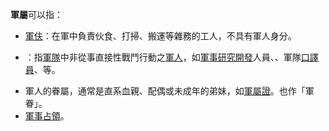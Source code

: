'''軍屬'''可以指：
*[[軍伕|軍伕]]：在軍中負責伙食、打掃、搬運等雜務的工人，不具有軍人身分。
*{{lj|軍屬 (用語)|軍属|軍屬}}：指[[軍隊|軍隊]]中非從事直接性戰鬥行動之[[軍人|軍人]]，如[[軍事|軍事]][[研究開發|研究開發]]人員、{{lj|從軍神職者|従軍牧師}}、軍隊[[口譯|口譯員]]、{{lj|軍事行政|軍政 (行政)|軍政人員}}等。
*軍人的眷屬，通常是直系血親、配偶或未成年的弟妹，如[[軍屬證|軍屬證]]。也作「軍眷」。
*[[軍事占領|軍事占領]]。
{{disambig|Cat=二字稱謂消歧義}}
